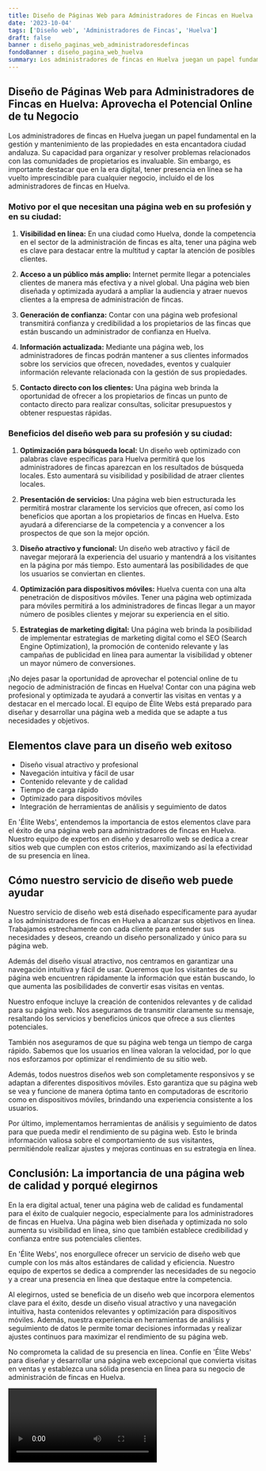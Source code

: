 ```yaml
---
title: Diseño de Páginas Web para Administradores de Fincas en Huelva
date: '2023-10-04'
tags: ['Diseño web', 'Administradores de Fincas', 'Huelva']
draft: false
banner : diseño_paginas_web_administradoresdefincas
fondoBanner : diseño_pagina_web_huelva
summary: Los administradores de fincas en Huelva juegan un papel fundamental en la gestión y mantenimiento de las propiedades en esta encantadora ciudad andaluza. Su capacidad para organizar y resolver problemas relacionados con las comunidades de propietarios es invaluable. Sin embargo, es importante destacar que en la era digital, tener presencia en línea se ha vuelto imprescindible para cualquier negocio, incluido el de los administradores de fincas en Huelva. 
---
```


## Diseño de Páginas Web para Administradores de Fincas en Huelva: Aprovecha el Potencial Online de tu Negocio

Los administradores de fincas en Huelva juegan un papel fundamental en la gestión y mantenimiento de las propiedades en esta encantadora ciudad andaluza. Su capacidad para organizar y resolver problemas relacionados con las comunidades de propietarios es invaluable. Sin embargo, es importante destacar que en la era digital, tener presencia en línea se ha vuelto imprescindible para cualquier negocio, incluido el de los administradores de fincas en Huelva. 

### Motivo por el que necesitan una página web en su profesión y en su ciudad:

1. **Visibilidad en línea:** En una ciudad como Huelva, donde la competencia en el sector de la administración de fincas es alta, tener una página web es clave para destacar entre la multitud y captar la atención de posibles clientes.

2. **Acceso a un público más amplio:** Internet permite llegar a potenciales clientes de manera más efectiva y a nivel global. Una página web bien diseñada y optimizada ayudará a ampliar la audiencia y atraer nuevos clientes a la empresa de administración de fincas.

3. **Generación de confianza:** Contar con una página web profesional transmitirá confianza y credibilidad a los propietarios de las fincas que están buscando un administrador de confianza en Huelva.

4. **Información actualizada:** Mediante una página web, los administradores de fincas podrán mantener a sus clientes informados sobre los servicios que ofrecen, novedades, eventos y cualquier información relevante relacionada con la gestión de sus propiedades.

5. **Contacto directo con los clientes:** Una página web brinda la oportunidad de ofrecer a los propietarios de fincas un punto de contacto directo para realizar consultas, solicitar presupuestos y obtener respuestas rápidas.

### Beneficios del diseño web para su profesión y su ciudad:

1. **Optimización para búsqueda local:** Un diseño web optimizado con palabras clave específicas para Huelva permitirá que los administradores de fincas aparezcan en los resultados de búsqueda locales. Esto aumentará su visibilidad y posibilidad de atraer clientes locales.

2. **Presentación de servicios:** Una página web bien estructurada les permitirá mostrar claramente los servicios que ofrecen, así como los beneficios que aportan a los propietarios de fincas en Huelva. Esto ayudará a diferenciarse de la competencia y a convencer a los prospectos de que son la mejor opción.

3. **Diseño atractivo y funcional:** Un diseño web atractivo y fácil de navegar mejorará la experiencia del usuario y mantendrá a los visitantes en la página por más tiempo. Esto aumentará las posibilidades de que los usuarios se conviertan en clientes.

4. **Optimización para dispositivos móviles:** Huelva cuenta con una alta penetración de dispositivos móviles. Tener una página web optimizada para móviles permitirá a los administradores de fincas llegar a un mayor número de posibles clientes y mejorar su experiencia en el sitio.

5. **Estrategias de marketing digital:** Una página web brinda la posibilidad de implementar estrategias de marketing digital como el SEO (Search Engine Optimization), la promoción de contenido relevante y las campañas de publicidad en línea para aumentar la visibilidad y obtener un mayor número de conversiones.

¡No dejes pasar la oportunidad de aprovechar el potencial online de tu negocio de administración de fincas en Huelva! Contar con una página web profesional y optimizada te ayudará a convertir las visitas en ventas y a destacar en el mercado local. El equipo de Élite Webs está preparado para diseñar y desarrollar una página web a medida que se adapte a tus necesidades y objetivos.

<GifSeo />

<Cta />

## Elementos clave para un diseño web exitoso

- Diseño visual atractivo y profesional
- Navegación intuitiva y fácil de usar
- Contenido relevante y de calidad
- Tiempo de carga rápido
- Optimizado para dispositivos móviles
- Integración de herramientas de análisis y seguimiento de datos

En 'Élite Webs', entendemos la importancia de estos elementos clave para el éxito de una página web para administradores de fincas en Huelva. Nuestro equipo de expertos en diseño y desarrollo web se dedica a crear sitios web que cumplen con estos criterios, maximizando así la efectividad de su presencia en línea.

## Cómo nuestro servicio de diseño web puede ayudar

Nuestro servicio de diseño web está diseñado específicamente para ayudar a los administradores de fincas en Huelva a alcanzar sus objetivos en línea. Trabajamos estrechamente con cada cliente para entender sus necesidades y deseos, creando un diseño personalizado y único para su página web.

Además del diseño visual atractivo, nos centramos en garantizar una navegación intuitiva y fácil de usar. Queremos que los visitantes de su página web encuentren rápidamente la información que están buscando, lo que aumenta las posibilidades de convertir esas visitas en ventas.

Nuestro enfoque incluye la creación de contenidos relevantes y de calidad para su página web. Nos aseguramos de transmitir claramente su mensaje, resaltando los servicios y beneficios únicos que ofrece a sus clientes potenciales.

También nos aseguramos de que su página web tenga un tiempo de carga rápido. Sabemos que los usuarios en línea valoran la velocidad, por lo que nos esforzamos por optimizar el rendimiento de su sitio web.

Además, todos nuestros diseños web son completamente responsivos y se adaptan a diferentes dispositivos móviles. Esto garantiza que su página web se vea y funcione de manera óptima tanto en computadoras de escritorio como en dispositivos móviles, brindando una experiencia consistente a los usuarios.

Por último, implementamos herramientas de análisis y seguimiento de datos para que pueda medir el rendimiento de su página web. Esto le brinda información valiosa sobre el comportamiento de sus visitantes, permitiéndole realizar ajustes y mejoras continuas en su estrategia en línea.

## Conclusión: La importancia de una página web de calidad y porqué elegirnos

En la era digital actual, tener una página web de calidad es fundamental para el éxito de cualquier negocio, especialmente para los administradores de fincas en Huelva. Una página web bien diseñada y optimizada no solo aumenta su visibilidad en línea, sino que también establece credibilidad y confianza entre sus potenciales clientes.

En 'Élite Webs', nos enorgullece ofrecer un servicio de diseño web que cumple con los más altos estándares de calidad y eficiencia. Nuestro equipo de expertos se dedica a comprender las necesidades de su negocio y a crear una presencia en línea que destaque entre la competencia.

Al elegirnos, usted se beneficia de un diseño web que incorpora elementos clave para el éxito, desde un diseño visual atractivo y una navegación intuitiva, hasta contenidos relevantes y optimización para dispositivos móviles. Además, nuestra experiencia en herramientas de análisis y seguimiento de datos le permite tomar decisiones informadas y realizar ajustes continuos para maximizar el rendimiento de su página web.

No comprometa la calidad de su presencia en línea. Confíe en 'Élite Webs' para diseñar y desarrollar una página web excepcional que convierta visitas en ventas y establezca una sólida presencia en línea para su negocio de administración de fincas en Huelva.

<Video />

<CtaBot job='Administradores de Fincas' city='Huelva'/>

<Gmaps query='Huelva+españa+maps' />